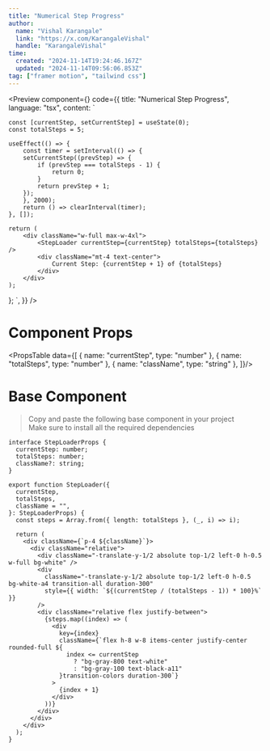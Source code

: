 ```yaml
---
title: "Numerical Step Progress"
author: 
  name: "Vishal Karangale"
  link: "https://x.com/KarangaleVishal"
  handle: "KarangaleVishal"
time:
  created: "2024-11-14T19:24:46.167Z"
  updated: "2024-11-14T09:56:06.853Z"
tag: ["framer motion", "tailwind css"]
---
```


<Preview 
  component={<AutoStepProgressExample />}
  code={{
  title: "Numerical Step Progress",
  language: "tsx",
  content: `

    const [currentStep, setCurrentStep] = useState(0);
    const totalSteps = 5;

    useEffect(() => {
        const timer = setInterval(() => {
        setCurrentStep((prevStep) => {
            if (prevStep === totalSteps - 1) {
                return 0;
            }
            return prevStep + 1;
        });
        }, 2000);
        return () => clearInterval(timer);
    }, []);

    return (
        <div className="w-full max-w-4xl">
            <StepLoader currentStep={currentStep} totalSteps={totalSteps} />
            <div className="mt-4 text-center">
                Current Step: {currentStep + 1} of {totalSteps}
            </div>
        </div>
    );
};
  `,
}}
/>

# Component Props

<PropsTable data={[
  {
    name: "currentStep",
    type: "number"
  },
  {
    name: "totalSteps",
    type: "number"
  },
  {
    name: "className",
    type: "string"
  },
]}/>

# Base Component

> Copy and paste the following base component in your project\
> Make sure to install all the required dependencies

```tsx title="basic.tsx" showLineNumbers=true
interface StepLoaderProps {
  currentStep: number;
  totalSteps: number;
  className?: string;
}

export function StepLoader({
  currentStep,
  totalSteps,
  className = "",
}: StepLoaderProps) {
  const steps = Array.from({ length: totalSteps }, (_, i) => i);

  return (
    <div className={`p-4 ${className}`}>
      <div className="relative">
        <div className="-translate-y-1/2 absolute top-1/2 left-0 h-0.5 w-full bg-white" />
        <div
          className="-translate-y-1/2 absolute top-1/2 left-0 h-0.5 bg-white-a4 transition-all duration-300"
          style={{ width: `${(currentStep / (totalSteps - 1)) * 100}%` }}
        />
        <div className="relative flex justify-between">
          {steps.map((index) => (
            <div
              key={index}
              className={`flex h-8 w-8 items-center justify-center rounded-full ${
                index <= currentStep
                  ? "bg-gray-800 text-white"
                  : "bg-gray-100 text-black-a11"
              }transition-colors duration-300`}
            >
              {index + 1}
            </div>
          ))}
        </div>
      </div>
    </div>
  );
}
```